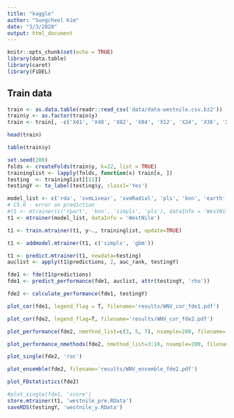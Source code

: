 ```yaml
---
title: "kaggle"
author: "Sungcheol Kim"
date: "3/3/2020"
output: html_document
---
```


```r
knitr::opts_chunk$set(echo = TRUE)
library(data.table)
library(caret)
library(FiDEL)
```

## Train data

```r
train <- as.data.table(readr::read_csv('data/data-westnile.csv.bz2'))
train$y <- as.factor(train$y)
train <- train[, -c('X41', 'X48', 'X82', 'X84', 'X12', 'X24', 'X36', 'X60', 'X72', 'X83')]

head(train)
```

```r
table(train$y)
```

```r
set.seed(200)
folds <- createFolds(train$y, k=22, list = TRUE)
traininglist <- lapply(folds, function(x) train[x, ])
testing  <- traininglist[[22]]
testingY <- to_label(testing$y, class1='Yes')
```

```r
model_list <- c('rda', 'svmLinear', 'svmRadial', 'pls', 'knn', 'earth', 'avNNet', 'mlp', 'nb', 'rf', 'rpart', 'ctree', 'gbm', 'bayesglm', 'glm', 'glmnet', 'simpls', 'nnet', 'dwdRadial', 'xgbTree', 'xgbLinear')
# C5.0 - error on prediction
#t1 <- mtrainer(c('rpart', 'knn', 'simpls', 'pls'), dataInfo = 'WestNile')
t1 <- mtrainer(model_list, dataInfo = 'WestNile')
```

```r
t1 <- train.mtrainer(t1, y~., traininglist, update=TRUE)
```

```r
t1 <- addmodel.mtrainer(t1, c('simpls', 'gbm'))
```


```r
t1 <- predict.mtrainer(t1, newdata=testing)
auclist <- apply(t1$predictions, 2, auc_rank, testingY)
```

```r
fde1 <- fde(t1$predictions)
fde1 <- predict_performance(fde1, auclist, attr(testingY, 'rho'))
```

```r
fde2 <- calculate_performance(fde1, testingY)
```

```r
plot_cor(fde1, legend_flag = T, filename='results/WNV_cor_fde1.pdf')
```
```r
plot_cor(fde2, legend_flag=T, filename='results/WNV_cor_fde2.pdf')
```

```r
plot_performance(fde2, nmethod_list=c(3, 5, 7), nsample=200, filename='results/WNV_perf_fde2.pdf')
```

```r
plot_performance_nmethods(fde2, nmethod_list=3:10, nsample=200, filename='results/WNV_perf_nmethod_fde2.pdf')
```

```r
plot_single(fde2, 'roc')
```

```r
plot_ensemble(fde2, filename='results/WNV_ensemble_fde2.pdf')
```

```r
plot_FDstatistics(fde2)
```

```r
#plot_single(fde1, 'score')
store.mtrainer(t1, 'westnile_pre.RData')
saveRDS(testingY, 'westnile_y.RData')
```



